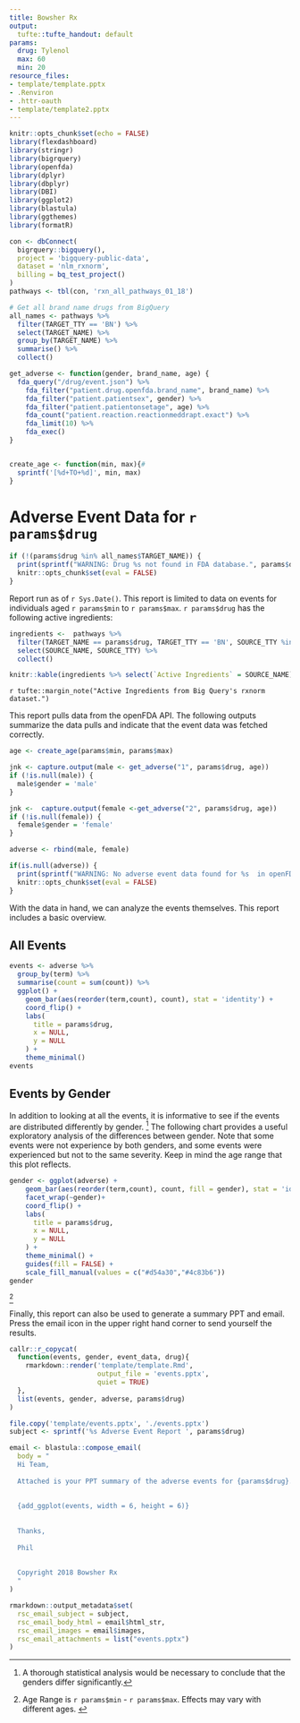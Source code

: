 ```yaml
---
title: Bowsher Rx 
output:
  tufte::tufte_handout: default
params:
  drug: Tylenol
  max: 60
  min: 20
resource_files:
- template/template.pptx
- .Renviron
- .httr-oauth
- template/template2.pptx
---
```



```r
knitr::opts_chunk$set(echo = FALSE)
library(flexdashboard)
library(stringr)
library(bigrquery)
library(openfda)
library(dplyr)
library(dbplyr)
library(DBI)
library(ggplot2)
library(blastula)
library(ggthemes)
library(formatR)

con <- dbConnect(
  bigrquery::bigquery(),
  project = 'bigquery-public-data',
  dataset = 'nlm_rxnorm',
  billing = bq_test_project()
)
pathways <- tbl(con, 'rxn_all_pathways_01_18')

# Get all brand name drugs from BigQuery
all_names <- pathways %>% 
  filter(TARGET_TTY == 'BN') %>% 
  select(TARGET_NAME) %>% 
  group_by(TARGET_NAME) %>% 
  summarise() %>% 
  collect()

get_adverse <- function(gender, brand_name, age) {
  fda_query("/drug/event.json") %>%
    fda_filter("patient.drug.openfda.brand_name", brand_name) %>% 
    fda_filter("patient.patientsex", gender) %>% 
    fda_filter("patient.patientonsetage", age) %>% 
    fda_count("patient.reaction.reactionmeddrapt.exact") %>% 
    fda_limit(10) %>% 
    fda_exec()
}


create_age <- function(min, max){#
  sprintf('[%d+TO+%d]', min, max)
}
```

# Adverse Event Data for `r params$drug` 

```r
if (!(params$drug %in% all_names$TARGET_NAME)) {
  print(sprintf("WARNING: Drug %s not found in FDA database.", params$drug))
  knitr::opts_chunk$set(eval = FALSE)
}
```

Report run as of `r Sys.Date()`. This report is limited to data on events for individuals aged `r params$min` to `r params$max`. `r params$drug` has the following active ingredients:

```r
ingredients <-  pathways %>%
  filter(TARGET_NAME == params$drug, TARGET_TTY == 'BN', SOURCE_TTY %in% c('IN', 'SY')) %>% 
  select(SOURCE_NAME, SOURCE_TTY) %>% 
  collect()

knitr::kable(ingredients %>% select(`Active Ingredients` = SOURCE_NAME))
```


`r tufte::margin_note("Active Ingredients from Big Query's rxnorm dataset.")`

This report pulls data from the openFDA API. The following outputs summarize the data pulls and indicate that the event data was fetched correctly.

```r
age <- create_age(params$min, params$max)

jnk <- capture.output(male <- get_adverse("1", params$drug, age))
if (!is.null(male)) {
  male$gender = 'male'
}

jnk <-  capture.output(female <-get_adverse("2", params$drug, age))
if (!is.null(female)) {
  female$gender = 'female'
}

adverse <- rbind(male, female)

if(is.null(adverse)) {
  print(sprintf("WARNING: No adverse event data found for %s  in openFDA API.", params$drug))
  knitr::opts_chunk$set(eval = FALSE)
}
```

With the data in hand, we can analyze the events themselves. This report includes a basic overview.

## All Events

```r
events <- adverse %>% 
  group_by(term) %>% 
  summarise(count = sum(count)) %>% 
  ggplot() +
    geom_bar(aes(reorder(term,count), count), stat = 'identity') +
    coord_flip() +
    labs(
      title = params$drug,
      x = NULL,
      y = NULL
    ) +
    theme_minimal()
events
```

## Events by Gender

In addition to looking at all the events, it is informative to see if the events are distributed differently by gender. ^[A thorough statistical analysis would be necessary to conclude that the genders differ significantly.] The following chart provides a useful exploratory analysis of the differences between gender. Note that some events were not experience by both genders, and some events were experienced but not to the same severity. Keep in mind the age range that this plot reflects.

```r
gender <- ggplot(adverse) +
    geom_bar(aes(reorder(term,count), count, fill = gender), stat = 'identity') +
    facet_wrap(~gender)+
    coord_flip() +
    labs(
      title = params$drug,
      x = NULL,
      y = NULL
    ) +
    theme_minimal() + 
    guides(fill = FALSE) + 
    scale_fill_manual(values = c("#d54a30","#4c83b6"))
gender
```
^[Age Range is `r params$min`  - `r params$max`. Effects may vary with different ages. ]


Finally, this report can also be used to generate a summary PPT and email. Press the email icon in the upper right hand corner to send yourself the results.


```r
callr::r_copycat(
  function(events, gender, event_data, drug){
    rmarkdown::render('template/template.Rmd', 
                      output_file = 'events.pptx',
                      quiet = TRUE)
  },
  list(events, gender, adverse, params$drug)
)

file.copy('template/events.pptx', './events.pptx')
subject <- sprintf('%s Adverse Event Report ', params$drug)

email <- blastula::compose_email(
  body = "
  Hi Team,
  
  Attached is your PPT summary of the adverse events for {params$drug}. The main adverse events are highlighted below. Data as of {Sys.Date()}.
  
  
  {add_ggplot(events, width = 6, height = 6)}
  
  
  Thanks,
  
  Phil
  
  
  Copyright 2018 Bowsher Rx
  "
)
```

```r
rmarkdown::output_metadata$set(
  rsc_email_subject = subject,
  rsc_email_body_html = email$html_str,
  rsc_email_images = email$images,
  rsc_email_attachments = list("events.pptx")
)
```





